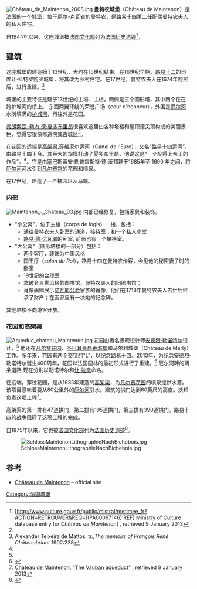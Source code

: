 [[File:Château_de_Maintenon_2008.jpg|thumb]]
'''曼特农城堡'''（Château de Maintenon）是法国的一个[[城堡|城堡]]，位于[[厄尔-卢瓦省|厄尔-卢瓦省]]的[[曼特农|曼特农]]，是[[路易十四|路易十四]]第二任配偶[[曼特农夫人|曼特农夫人]]的私人住宅。

自1944年以来，这座城堡被[[法国文化部|法国文化部]]列为[[法国历史遗迹|法国历史遗迹]]<ref name="culture">[http://www.culture.gouv.fr/public/mistral/merimee_fr?ACTION=RETROUVER&REQ=((PA00097146):REF) Ministry of Culture database entry for ''Château de Maintenon''] {{Wayback|url=http://www.culture.gouv.fr/public/mistral/merimee_fr?ACTION=RETROUVER&REQ=((PA00097146):REF) |date=20160413232104 }}, retrieved 9 January 2013</ref>。

==建筑==
这座城堡的建造始于13世纪，大约在18世纪结束。在16世纪早期，[[路易十二|路易十二]]的司库让·科特罗购买城堡，将其改为乡村住宅。在17世纪，曼特农夫人在1674年购买后，进行重建。<ref name="culture"/>

城堡的主要特征是建于13世纪的主塔、主楼，两侧是三个圆形塔，其中两个在在跨护城河的桥上。 东西两翼环绕的荣誉广场（cour d'honneur），外围是[[厄尔河|厄尔河]]水所填满的[[护城河|护城河]]，再往外是花园。

[[弗朗索瓦-勒内·德·夏多布里昂|弗朗索瓦-勒内·德·夏多布里昂]]很喜欢这里由各种塔楼和屋顶德尖顶构成的美丽景色，觉得它很像修道院或古城区<ref name="ReferenceA">Alexander Teixeira de Mattos, tr.,''The memoirs of François René Châteaubriant'' 1902:238</ref>。

在花园的远端是[[高架渠|高架渠]],穿越厄尔运河（Canal de l'Eure），又名“路易十四运河”，由路易十四下令。其巨大的规模打动了夏多布里昂，他说这是“一个配得上帝王的作品”。<ref name="ReferenceA"/>。它是由[[塞巴斯蒂安·勒普雷斯特·德·沃邦|塞巴斯蒂安·勒普雷斯特·德·沃邦]]建于1685年至 1690 年之间，将[[厄尔河|厄尔河]]河水引到[[凡尔赛宫|凡尔赛宫]]的花园和喷泉。

在17世纪，建造了一个橘园以及马厩。

===内部===
[[File:Maintenon_-_Chateau_03.jpg|thumb]]
内部已经修复，包括家具和装饰。
*"小公寓"，位于主楼（corps de logis）一楼，包括：
**通往曼特农夫人卧室的通道，接待室；和一个私人小堂
**[[路易·德·诺瓦耶|路易·德·诺瓦耶]]的卧室, 前面也有一个接待室。
*"大公寓"（圆形塔楼的一部分）包括：
**两个客厅，装饰为中国风格
**国王厅（''salon du Roi''），路易十四在曼特农作客，会见他的秘密妻子时的卧室 
**19世纪的台球室 
**拿破仑三世风格的图书馆，曼特农夫人的旧图书馆；
**肖像画廊展示[[諾瓦耶公爵|諾瓦耶公爵]]家族的肖像，他们在1718年曼特农夫人去世后继承了财产；在画廊里有一块她的纪念碑。
其他塔楼不向游客开放。

===花园和高架渠===
[[File:Aqueduc_chateau_Maintenon.jpg|thumb]]
花园由著名景观设计师[[安德烈·勒诺特尔|安德烈·勒诺特尔]]设计，<ref name="culture"/> 他还在[[凡尔赛花园|凡尔赛花园]]、[[圣日耳曼昂萊城堡|圣日耳曼昂萊城堡]]和马尔利城堡（Château de Marly）工作。多年来，花园有两个交错的"L"，以纪念路易十四。2013年，为纪念安德烈·勒诺特尔诞生400周年，花园以法国园林的最初形式进行了重建。<ref>{{Cite web |url=http://www.chateaudemaintenon.fr/decouvrir-le-chateau/jardin-la-francaise-du-chateau-de-maintenon |title=存档副本 |access-date=2020-10-24 |archive-date=2021-01-19 |archive-url=https://web.archive.org/web/20210119074106/http://www.chateaudemaintenon.fr/decouvrir-le-chateau/jardin-la-francaise-du-chateau-de-maintenon |dead-url=no }}</ref> 厄尔河畔的两条道路,现在分别以勒诺特尔和[[让·拉辛|让·拉辛]]命名。

在远端，穿过花园，是从1685年建造的[[高架渠|高架渠]]，为[[凡尔赛花园|凡尔赛花园]]的喷泉提供水源。该项目意味着要从80公里外的[[厄尔河|厄尔河]]引水。建筑的拱门达到60英尺的高度。沃邦负责这项工程<ref>[http://www.chateaudemaintenon.fr/en/chateau-de-maintenon-uk/discover/vauban-aqueduct Château de Maintenon: "The Vauban aqueduct"] {{webarchive|url=https://archive.is/20130217115356/http://www.chateaudemaintenon.fr/en/chateau-de-maintenon-uk/discover/vauban-aqueduct |date=17 February 2013 }}, retrieved 9 January 2013</ref>。

高架渠的第一排有47道拱门，第二排有195道拱门，第三排有390道拱门。路易十四的战争阻碍了这项工程的完成。

自1875年以来，它也被[[法国文化部|法国文化部]]列为[[法国历史遗迹|法国历史遗迹]]<ref>{{Cite web |url=http://www.culture.gouv.fr/public/mistral/merimee_fr?ACTION=RETROUVER&REQ=((PA00097145):REF) |title=Ministry of Culture database entry for ''Ancien aqueduc de Pontgouin à Versailles'' |access-date=2020-10-24 |archive-date=2016-03-15 |archive-url=https://web.archive.org/web/20160315101203/http://www.culture.gouv.fr/public/mistral/merimee_fr?ACTION=RETROUVER&REQ=((PA00097145):REF) |dead-url=no }}</ref>。

[[File:SchlossMaintenonLithographieNachBichebois.jpg|thumb]]

==参考==
{{reflist}}
* [http://www.chateaudemaintenon.fr/en Château de Maintenon] {{Wayback|url=http://www.chateaudemaintenon.fr/en |date=20210312005114 }} – official site
{{Coord|48|35|8|N|1|34|42|E|region:FR_type:landmark|display=title}}
[[Category:法国城堡|Category:法国城堡]]